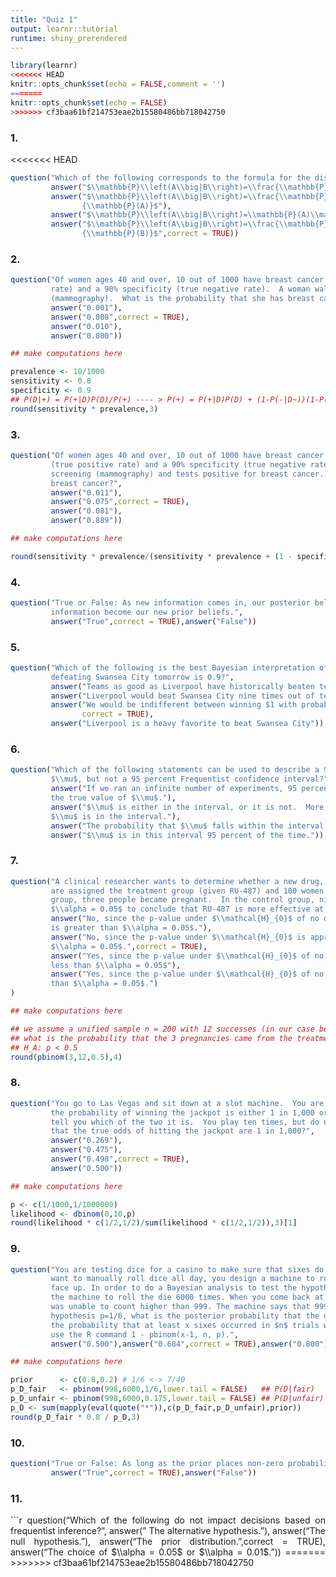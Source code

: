 ```yaml
---
title: "Quiz 1"
output: learnr::tutorial
runtime: shiny_prerendered
---
```


```r
library(learnr)
<<<<<<< HEAD
knitr::opts_chunk$set(echo = FALSE,comment = '')
=======
knitr::opts_chunk$set(echo = FALSE)
>>>>>>> cf3baa61bf214753eae2b15580486bb718042750
```
<style>body{text-align: justify}</style>

### 1.

<<<<<<< HEAD
```r
question("Which of the following corresponds to the formula for the discrete form of Bayes’ Rule?",
         answer("$\\mathbb{P}\\left(A\\big|B\\right)=\\frac{\\mathbb{P}\\left(B\\big|A\\right)}{\\mathbb{P}(B)}$"),
         answer("$\\mathbb{P}\\left(A\\big|B\\right)=\\frac{\\mathbb{P}\\left(B\\big|A\\right)\\mathbb{P}(B)}
                {\\mathbb{P}(A)}$"),
         answer("$\\mathbb{P}\\left(A\\big|B\\right)=\\mathbb{P}(A)\\mathbb{P}(B)$"),
         answer("$\\mathbb{P}\\left(A\\big|B\\right)=\\frac{\\mathbb{P}\\left(B\\big|A\\right)\\mathbb{P}(A)}
                {\\mathbb{P}(B)}$",correct = TRUE))
```

### 2.

```r
question("Of women ages 40 and over, 10 out of 1000 have breast cancer.  A mammography has 80% sensitivity (true positive 
         rate) and a 90% specificity (true negative rate).  A woman walks into a clinic for a routine screening
         (mammography).  What is the probability that she has breast cancer and tests positive?",
         answer("0.001"),
         answer("0.008",correct = TRUE),
         answer("0.010"),
         answer("0.800"))
```

```r
## make computations here

```

```r
prevalence <- 10/1000
sensitivity <- 0.8
specificity <- 0.9
## P(D|+) = P(+|D)P(D)/P(+) ---- > P(+) = P(+|D)P(D) + (1-P(-|D~))(1-P(D))
round(sensitivity * prevalence,3)
```

### 3.

```r
question("Of women ages 40 and over, 10 out of 1000 have breast cancer.  A mammography has 80% sensitivity 
         (true positive rate) and a 90% specificity (true negative rate).  A woman walks into a clinic for a routine
         screening (mammography) and tests positive for breast cancer.  Now, what is the probability that she has
         breast cancer?",
         answer("0.011"),
         answer("0.075",correct = TRUE),
         answer("0.081"),
         answer("0.889"))
```

```r
## make computations here

```

```r
round(sensitivity * prevalence/(sensitivity * prevalence + (1 - specificity) * (1 - prevalence)),3)
```

### 4.

```r
question("True or False: As new information comes in, our posterior beliefs based on the previous 
         information become our new prior beliefs.",
         answer("True",correct = TRUE),answer("False"))
```

### 5.

```r
question("Which of the following is the best Bayesian interpretation of the following statement: the probability of Liverpool 
         defeating Swansea City tomorrow is 0.9?",
         answer("Teams as good as Liverpool have historically beaten teams as good as Swansea City 90 percent of the time"),
         answer("Liverpool would beat Swansea City nine times out of ten."),
         answer("We would be indifferent between winning $1 with probability 0.9 and winning $1 if Liverpool beats Swansea City",
                correct = TRUE),
         answer("Liverpool is a heavy favorite to beat Swansea City"))
```

### 6.

```r
question("Which of the following statements can be used to describe a 95 percent Bayesian credible interval for a parameter
         $\\mu$, but not a 95 percent Frequentist confidence interval?",
         answer("If we ran an infinite number of experiments, 95 percent of our intervals generated this way would contain 
         the true value of $\\mu$."),
         answer("$\\mu$ is either in the interval, or it is not.  More data can increase or decrease our uncertainty that 
         $\\mu$ is in the interval."),
         answer("The probability that $\\mu$ falls within the interval is .95.",correct = TRUE),
         answer("$\\mu$ is in this interval 95 percent of the time."))
```

### 7.


```r
question("A clinical researcher wants to determine whether a new drug, RU-487, is more effective than RU-486.  Suppose that 100 women
         are assigned the treatment group (given RU-487) and 100 women are assigned to the control group (RU-486).  In the treatment
         group, three people became pregnant.  In the control group, nine people became pregnant.  Is there sufficient evidence at
         $\\alpha = 0.05$ to conclude that RU-487 is more effective at preventing pregnancy than RU-486?",
         answer("No, since the p-value under $\\mathcal{H}_{0}$ of no difference is approximately equal to 0.134, which 
         is greater than $\\alpha = 0.05$."),
         answer("No, since the p-value under $\\mathcal{H}_{0}$ is approximately equal to 0.073, which is greater than 
         $\\alpha = 0.05$.",correct = TRUE),
         answer("Yes, since the p-value under $\\mathcal{H}_{0}$ of no difference is approximately equal to 0.033, which is
         less than $\\alpha = 0.05$"),
         answer("Yes, since the p-value under $\\mathcal{H}_{0}$ of no difference is approximately equal to 0.048, which is less
         than $\\alpha = 0.05$.")
)
```

```r
## make computations here

```

```r
## we assume a unified sample n = 200 with 12 successes (in our case becoming pregnant)
## what is the probability that the 3 pregnancies came from the treatment group? H_0: p = 100/200 = 0.5
## H_A: p < 0.5
round(pbinom(3,12,0.5),4)
```

### 8.

```r
question("You go to Las Vegas and sit down at a slot machine.  You are told by a highly reliable source that, for each spin,
         the probability of winning the jackpot is either 1 in 1,000 or 1 in 1,000,000, but you have no prior information to
         tell you which of the two it is.  You play ten times, but do not win the jackpot.  What is the posterior probability
         that the true odds of hitting the jackpot are 1 in 1,000?",
         answer("0.269"),
         answer("0.475"),
         answer("0.498",correct = TRUE),
         answer("0.500"))
```

```r
## make computations here

```

```r
p <- c(1/1000,1/1000000)
likelihood <- dbinom(0,10,p)
round(likelihood * c(1/2,1/2)/sum(likelihood * c(1/2,1/2)),3)[1]
```


### 9.

```r
question("You are testing dice for a casino to make sure that sixes do not come up more frequently than expected. Because you do not 
         want to manually roll dice all day, you design a machine to roll a die repeatedly and record the number of sixes that come
         face up. In order to do a Bayesian analysis to test the hypothesis that p=1/6 versus p=.175, you set
         the machine to roll the die 6000 times. When you come back at the end of the day, you discover to your horror that the machine
         was unable to count higher than 999. The machine says that 999 sixes occurred. Given a prior probability of 0.8 placed on the
         hypothesis p=1/6, what is the posterior probability that the die is fair, given the censored data? Hint - to find
         the probability that at least x sixes occurred in $n$ trials with proportion p (which is the likelihood in this problem),
         use the R command 1 - pbinom(x-1, n, p).",
         answer("0.500"),answer("0.684",correct = TRUE),answer("0.800"),answer("0.881"))
```

```r
## make computations here

```

```r
prior      <- c(0.8,0.2) # 1/6 <-> 7/40
p_D_fair   <- pbinom(998,6000,1/6,lower.tail = FALSE)   ## P(D|fair)
p_D_unfair <- pbinom(998,6000,0.175,lower.tail = FALSE) ## P(D|unfair)
p_D <- sum(mapply(eval(quote("*")),c(p_D_fair,p_D_unfair),prior))
round(p_D_fair * 0.8 / p_D,3)
```

### 10.

```r
question("True or False: As long as the prior places non-zero probability on all possible values of a proportion, the posterior of the          proportion is guaranteed to converge to the true proportion as the sample size approaches infinity.",
         answer("True",correct = TRUE),answer("False"))
```

### 11.

```r
question("Which of the following do not impact decisions based on frequentist inference?",
         answer(" The alternative hypothesis."),
         answer("The null hypothesis."),
         answer("The prior distribution.",correct = TRUE),
         answer("The choice of $\\alpha = 0.05$ or $\\alpha = 0.01$."))
=======
>>>>>>> cf3baa61bf214753eae2b15580486bb718042750
